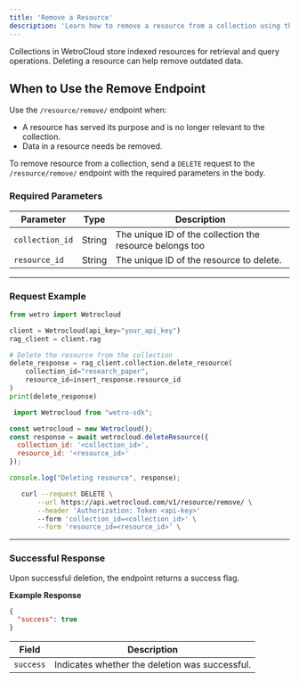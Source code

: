 ---
title: 'Remove a Resource'
description: 'Learn how to remove a resource from a collection using the Wetrocloud API when they are no longer needed.'
---
Collections in WetroCloud store indexed resources for retrieval and query operations. Deleting a resource can help remove outdated data.

## When to Use the Remove Endpoint

Use the `/resource/remove/` endpoint when:

- A resource has served its purpose and is no longer relevant to the collection.
- Data in a resource needs be removed.


To remove resource from a collection, send a `DELETE` request to the `/resource/remove/` endpoint with the required parameters in the body.

### Required Parameters

| Parameter      | Type   | Description                           |
|-----------------|--------|---------------------------------------|
| `collection_id` | String | The unique ID of the collection the resource belongs too |
| `resource_id` | String | The unique ID of the resource to delete. |

---

### Request Example
<CodeGroup>
  
```python Python
from wetro import Wetrocloud

client = Wetrocloud(api_key="your_api_key")
rag_client = client.rag

# Delete the resource from the collection
delete_response = rag_client.collection.delete_resource(
    collection_id="research_paper",
    resource_id=insert_response.resource_id
)
print(delete_response)
```

```javascript JavaScript
 import Wetrocloud from "wetro-sdk";

const wetrocloud = new Wetrocloud();
const response = await wetrocloud.deleteResource({
  collection_id: '<collection_id>',
  resource_id: '<resource_id>'
});

console.log("Deleting resource", response);
```

 ```bash cURL
    curl --request DELETE \
        --url https://api.wetrocloud.com/v1/resource/remove/ \
        --header 'Authorization: Token <api-key>'
        --form 'collection_id=<collection_id>' \
        --form 'resource_id=<resource_id>' \
```
</CodeGroup>

---

### Successful Response

Upon successful deletion, the endpoint returns a success flag.

**Example Response**

```json
{
  "success": true
}
```

| Field      | Description                                        |
|------------|----------------------------------------------------|
| `success`  | Indicates whether the deletion was successful.     |
